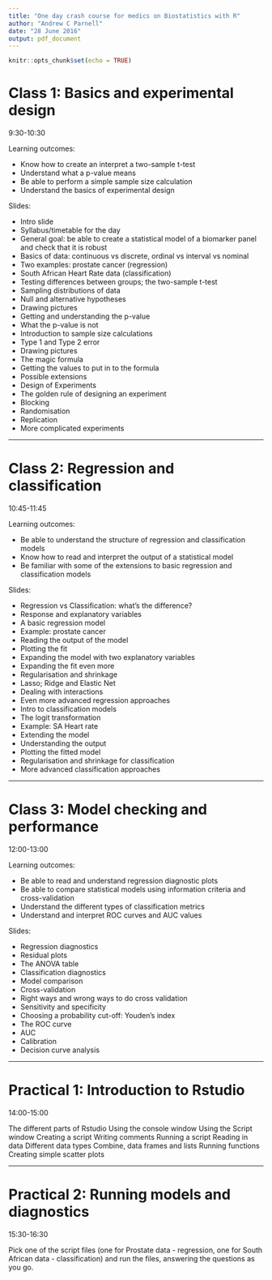 ```yaml
---
title: "One day crash course for medics on Biostatistics with R"
author: "Andrew C Parnell"
date: "28 June 2016"
output: pdf_document
---
```


```r
knitr::opts_chunk$set(echo = TRUE)
```

# Class 1: Basics and experimental design
9:30-10:30

Learning outcomes:

- Know how to create an interpret a two-sample t-test
- Understand what a p-value means
- Be able to perform a simple sample size calculation
- Understand the basics of experimental design

Slides:

- Intro slide
- Syllabus/timetable for the day
- General goal: be able to create a statistical model of a biomarker panel and check that it is robust
- Basics of data: continuous vs discrete, ordinal vs interval vs nominal
- Two examples: prostate cancer (regression)
- South African Heart Rate data (classification)
- Testing differences between groups; the two-sample t-test
- Sampling distributions of data
- Null and alternative hypotheses
- Drawing pictures
- Getting and understanding the p-value
- What the p-value is not
- Introduction to sample size calculations
- Type 1 and Type 2 error
- Drawing pictures
- The magic formula
- Getting the values to put in to the formula
- Possible extensions
- Design of Experiments
- The golden rule of designing an experiment
- Blocking
- Randomisation
- Replication
- More complicated experiments

------

# Class 2: Regression and classification
10:45-11:45

Learning outcomes:

- Be able to understand the structure of regression and classification models
- Know how to read and interpret the output of a statistical model
- Be familiar with some of the extensions to basic regression and classification models

Slides:

- Regression vs Classification: what’s the difference?
- Response and explanatory variables
- A basic regression model
- Example: prostate cancer
- Reading the output of the model
- Plotting the fit
- Expanding the model with two explanatory variables
- Expanding the fit even more
- Regularisation and shrinkage
- Lasso; Ridge and Elastic Net
- Dealing with interactions
- Even more advanced regression approaches
- Intro to classification models
- The logit transformation
- Example: SA Heart rate
- Extending the model
- Understanding the output
- Plotting the fitted model
- Regularisation and shrinkage for classification
- More advanced classification approaches

------

# Class 3: Model checking and performance
12:00-13:00

Learning outcomes:

- Be able to read and understand regression diagnostic plots
- Be able to compare statistical models using information criteria and cross-validation
- Understand the different types of classification metrics
- Understand and interpret ROC curves and AUC values

Slides:

- Regression diagnostics
- Residual plots
- The ANOVA table
- Classification diagnostics
- Model comparison
- Cross-validation
- Right ways and wrong ways to do cross validation
- Sensitivity and specificity
- Choosing a probability cut-off: Youden’s index
- The ROC curve
- AUC
- Calibration
- Decision curve analysis

------

# Practical 1: Introduction to Rstudio
14:00-15:00

The different parts of Rstudio
Using the console window
Using the Script window
Creating a script
Writing comments
Running a script
Reading in data
Different data types
Combine, data frames and lists
Running functions
Creating simple scatter plots

------

# Practical 2: Running models and diagnostics
15:30-16:30

Pick one of the script files (one for Prostate data - regression, one for South African data - classification) and run the files, answering the questions as you go.

